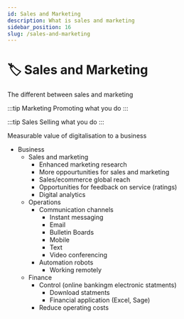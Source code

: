 ```yaml
---
id: Sales and Marketing
description: What is sales and marketing
sidebar_position: 16
slug: /sales-and-marketing
---
```


# 🏷️ Sales and Marketing


The different between sales and marketing

:::tip Marketing
Promoting what you do
:::

:::tip Sales
Selling what you do
:::

Measurable value of digitalisation to a business <br />
- Business
  - Sales and marketing
    - Enhanced marketing research
    - More oppourtunities for sales and marketing
    - Sales/ecommerce global reach
    - Opportunities for feedback on service (ratings)
    - Digital analytics
  - Operations
    - Communication channels
      - Instant messaging
      - Email
      - Bulletin Boards
      - Mobile
      - Text
      - Video conferencing 
    - Automation robots
      - Working remotely
  - Finance
    - Control (online bankingm electronic statments)
      - Download statments
      - Financial application (Excel, Sage)
    - Reduce operating costs
